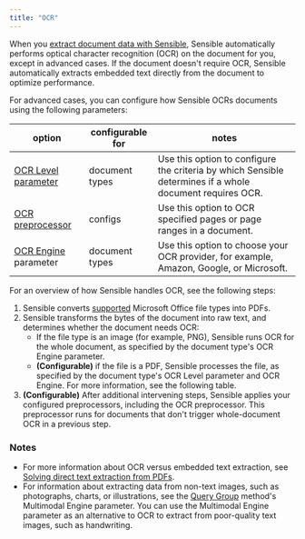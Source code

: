 ```yaml
---
title: "OCR"
---
```


When you [extract document data with Sensible](/welcome/getting-started-ai), Sensible automatically performs optical character recognition (OCR) on the document for you, except in advanced cases. If the document doesn't require OCR, Sensible automatically extracts embedded text directly from the document to optimize performance.

For advanced cases, you can configure how Sensible OCRs documents using the following parameters:

| option                                     | configurable for | notes                                                                                                    |
| ------------------------------------------ | ---------------- | -------------------------------------------------------------------------------------------------------- |
| [OCR Level parameter](/senseml-reference/document-type-settings/ocr-level)     | document types   | Use this option to configure the criteria by which Sensible determines if a whole document requires OCR. |
| [OCR preprocessor](/senseml-reference/preprocessors/ocr-preprocessor) | configs          | Use this option to OCR specified pages or page ranges in a document.                                     |
| [OCR Engine](/senseml-reference/document-type-settings/ocr-engine) parameter   | document types   | Use this option to choose your OCR provider, for example, Amazon, Google, or Microsoft.                  |

For an overview of how Sensible handles OCR, see the following steps:

1. Sensible converts [supported](/senseml-reference/concepts/file-types) Microsoft Office file types into PDFs.
2. Sensible transforms the bytes of the document into raw text, and determines whether the document needs OCR:  
   * If the file type is an image (for example, PNG), Sensible runs OCR for the whole document, as specified by the document type's OCR Engine parameter.  
   * **(Configurable)** if the file is a PDF, Sensible processes the file, as specified by the document type's OCR Level parameter and OCR Engine. For more information, see the following table.
3. **(Configurable)** After additional intervening steps, Sensible applies your configured preprocessors, including the OCR preprocessor. This preprocessor runs for documents that don't trigger whole-document OCR in a previous step.

### Notes

* For more information about OCR versus embedded text extraction, see [Solving direct text extraction from PDFs](https://www.sensible.so/blog/solving-direct-text-extraction-from-pdfs).
* For information about extracting data from non-text images, such as photographs, charts, or illustrations, see the [Query Group](/senseml-reference/llm-based-methods/query-group) method's Multimodal Engine parameter. You can use the Multimodal Engine parameter as an alternative to OCR to extract from poor-quality text images, such as handwriting.